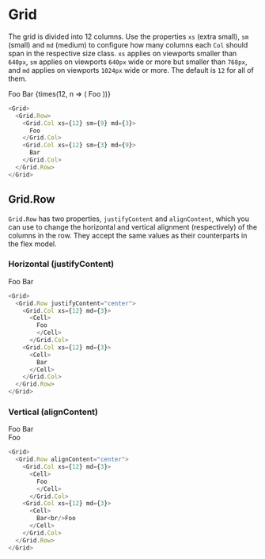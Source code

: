 
<Meta title="Layout/Grid" />

# Grid

The grid is divided into 12 columns. Use the properties `xs` (extra small), `sm` (small) and `md` (medium) to configure how many columns each `Col` should span in the respective size class. `xs` applies on viewports smaller than `640px`, `sm` applies on viewports `640px` wide or more but smaller than `768px`, and `md` applies on viewports `1024px` wide or more. The default is `12` for all of them.

<Box my={48}>
  <Grid>
    <Grid.Row>
      <Grid.Col xs={12} sm={3} md={9}>
        <Cell>Foo</Cell>
      </Grid.Col>
      <Grid.Col xs={12} sm={9} md={3}>
        <Cell>Bar</Cell>
      </Grid.Col>
    </Grid.Row>
    <Grid.Row>
      {times(12, n => (
        <Grid.Col xs={3} sm={2} md={1} key={n}>
          <Cell>Foo</Cell>
        </Grid.Col>
      ))}
    </Grid.Row>
  </Grid>
</Box>

```TypeScript
<Grid>
  <Grid.Row>
    <Grid.Col xs={12} sm={9} md={3}>
      Foo
    </Grid.Col>
    <Grid.Col xs={12} sm={3} md={9}>
      Bar
    </Grid.Col>
  </Grid.Row>
</Grid>
```

## Grid.Row

`Grid.Row` has two properties, `justifyContent` and `alignContent`, which you can use to change the horizontal and vertical alignment (respectively) of the columns in the row. They accept the same values as their counterparts in the flex model.

### Horizontal (justifyContent)

<Box my={48}>
  <Grid>
    <Grid.Row justifyContent="center">
      <Grid.Col xs={12} md={3}>
        <Cell>Foo</Cell>
      </Grid.Col>
      <Grid.Col xs={12} md={3}>
        <Cell>Bar</Cell>
      </Grid.Col>
    </Grid.Row>
  </Grid>
</Box>

```TypeScript
<Grid>
  <Grid.Row justifyContent="center">
    <Grid.Col xs={12} md={3}>
      <Cell>
        Foo
        </Cell>
      </Grid.Col>
    <Grid.Col xs={12} md={3}>
      <Cell>
        Bar
      </Cell>
    </Grid.Col>
  </Grid.Row>
</Grid>
```

### Vertical (alignContent)

<Box my={48}>
  <Grid>
    <Grid.Row alignContent="center">
      <Grid.Col xs={12} md={3}>
        <Cell>Foo</Cell>
      </Grid.Col>
      <Grid.Col xs={12} md={3}>
        <Cell>
          Bar
          <br />
          Foo
        </Cell>
      </Grid.Col>
    </Grid.Row>
  </Grid>
</Box>

```TypeScript
<Grid>
  <Grid.Row alignContent="center">
    <Grid.Col xs={12} md={3}>
      <Cell>
        Foo
        </Cell>
      </Grid.Col>
    <Grid.Col xs={12} md={3}>
      <Cell>
        Bar<br/>Foo
      </Cell>
    </Grid.Col>
  </Grid.Row>
</Grid>
```
